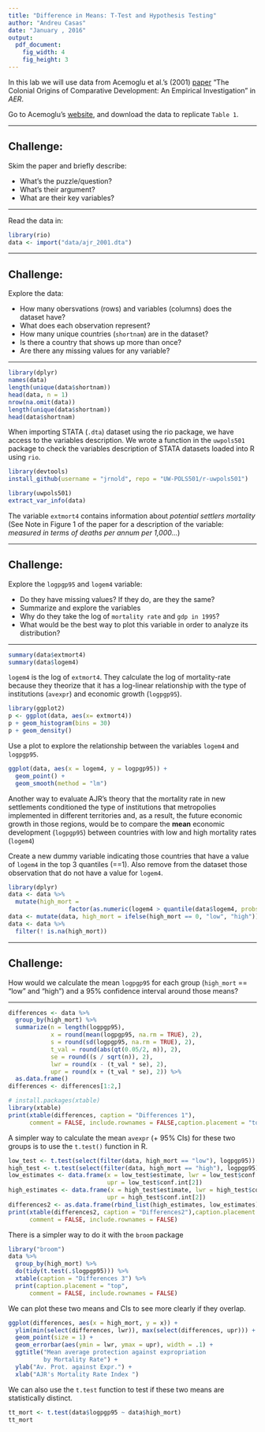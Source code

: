 ```yaml
---
title: "Difference in Means: T-Test and Hypothesis Testing"
author: "Andreu Casas"
date: "January , 2016"
output: 
  pdf_document:
    fig_width: 4
    fig_height: 3
---
```


In this lab we will use data from Acemoglu et al.'s (2001) [paper](http://economics.mit.edu/files/4123) "The Colonial Origins of Comparative Development: An Empirical Investigation" in *AER*. 

Go to Acemoglu's [website](http://economics.mit.edu/faculty/acemoglu/data/ajr2001), and download the data to replicate `Table 1`. 

---

## Challenge: 
Skim the paper and briefly describe:
  
  - What's the puzzle/question?
  - What's their argument?
  - What are their key variables?
  
---


Read the data in:
```r
library(rio)
data <- import("data/ajr_2001.dta")
```

---

## Challenge: 
Explore the data:
  
  - How many obersvations (rows) and variables (columns) does the dataset have?
  - What does each observation represent?
  - How many unique countries (`shortnam`) are in the dataset?
  - Is there a country that shows up more than once?
  - Are there any missing values for any variable? 

---

```r
library(dplyr)
names(data)
length(unique(data$shortnam))
head(data, n = 1)
nrow(na.omit(data))
length(unique(data$shortnam))
head(data$shortnam)
```

When importing STATA (`.dta`) dataset using the rio package, we have access to the variables description. We wrote a function in the `uwpols501` package to check the variables description of STATA datasets loaded into R using `rio`. 

```r
library(devtools)
install_github(username = "jrnold", repo = "UW-POLS501/r-uwpols501")
```


```r
library(uwpols501)
extract_var_info(data)
```

The variable `extmort4` contains information about *potential settlers mortality* (See Note in Figure 1 of the paper for a description of the variable: *measured in terms of deaths per annum per 1,000...*)


---

## Challenge:
Explore the `logpgp95` and `logem4` variable:

  - Do they have missing values? If they do, are they the same?
  - Summarize and explore the variables
  - Why do they take the log of `mortality rate` and `gdp in 1995`?
  - What would be the best way to plot this variable in order to analyze its distribution?

---

```r
summary(data$extmort4)
summary(data$logem4)
```

`logem4` is the log of `extmort4`. They calculate the log of mortality-rate because they theorize that it has a log-linear relationship with the type of institutions (`avexpr`) and economic growth (`logpgp95`).

```r
library(ggplot2)
p <- ggplot(data, aes(x= extmort4))
p + geom_histogram(bins = 30)
p + geom_density() 
```

\pagebreak

Use a plot to explore the relationship between the variables `logem4` and `logpgp95`. 

```r
ggplot(data, aes(x = logem4, y = logpgp95)) + 
  geom_point() +
  geom_smooth(method = "lm")
```

Another way to evaluate AJR's theory that the mortality rate in new settlements conditioned the type of institutions that metropolies implemented in different territories and, as a result, the future economic growth in those regions, would be to compare the **mean** economic development (`logpgp95`) between countries with low and high mortality rates (`logem4`)

Create a new dummy variable indicating those countries that have a value of `logem4` in the top 3 quantiles (==1). Also remove from the dataset those observation that do not have a value for `logem4`. 

```r
library(dplyr)
data <- data %>%
  mutate(high_mort = 
                 factor(as.numeric(logem4 > quantile(data$logem4, probs = .25, na.rm = TRUE))))
data <- mutate(data, high_mort = ifelse(high_mort == 0, "low", "high"))
data <- data %>%
  filter(! is.na(high_mort))
```

---

## Challenge:

How would we calculate the mean `logpgp95` for each group (`high_mort` == "low" and "high") and a 95% confidence interval around those means?

---

```r
differences <- data %>%
  group_by(high_mort) %>%
  summarize(n = length(logpgp95),
            x = round(mean(logpgp95, na.rm = TRUE), 2),
            s = round(sd(logpgp95, na.rm = TRUE), 2),
            t_val = round(abs(qt(0.05/2, n)), 2),
            se = round((s / sqrt(n)), 2),
            lwr = round(x - (t_val * se), 2),
            upr = round(x + (t_val * se), 2)) %>%
  as.data.frame()
differences <- differences[1:2,]
```

```r
# install.packages(xtable)
library(xtable)
print(xtable(differences, caption = "Differences 1"), 
      comment = FALSE, include.rownames = FALSE,caption.placement = "top")
```

A simpler way to calculate the mean `avexpr` (+ 95% CIs) for these two groups is to use the `t.test()` function in R.

```r
low_test <- t.test(select(filter(data, high_mort == "low"), logpgp95))
high_test <- t.test(select(filter(data, high_mort == "high"), logpgp95))
low_estimates <- data.frame(x = low_test$estimate, lwr = low_test$conf.int[1],
                            upr = low_test$conf.int[2])
high_estimates <- data.frame(x = high_test$estimate, lwr = high_test$conf.int[1],
                            upr = high_test$conf.int[2])
differences2 <- as.data.frame(rbind_list(high_estimates, low_estimates))
print(xtable(differences2, caption = "Differences2"),caption.placement = "top",
      comment = FALSE, include.rownames = FALSE)
```

There is a simpler way to do it with the `broom` package

```r
library("broom")
data %>%
  group_by(high_mort) %>%
  do(tidy(t.test(.$logpgp95))) %>%
  xtable(caption = "Differences 3") %>%
  print(caption.placement = "top",
      comment = FALSE, include.rownames = FALSE)
```

\pagebreak

We can plot these two means and CIs to see more clearly if they overlap.

```r
ggplot(differences, aes(x = high_mort, y = x)) +
  ylim(min(select(differences, lwr)), max(select(differences, upr))) +
  geom_point(size = 1) +
  geom_errorbar(aes(ymin = lwr, ymax = upr), width = .1) +
  ggtitle("Mean average protection against expropriation 
          by Mortality Rate") +
  ylab("Av. Prot. against Expr.") +
  xlab("AJR's Mortality Rate Index ")
```

We can also use the `t.test` function to test if these two means are statistically distinct. 

```r
tt_mort <- t.test(data$logpgp95 ~ data$high_mort)
tt_mort
```
